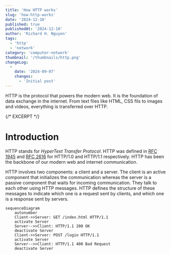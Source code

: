 ```yaml
---
title: 'How HTTP works'
slug: 'how-http-works'
date: '2024-12-10'
published: true
publishedAt: '2024-12-10'
author: 'Richard H. Nguyen'
tags:
  - 'http'
  - 'network'
category: 'computer-network'
thumbnail: '/thumbnails/http.png'
changeLog:
  -
    date: '2024-09-07'
    changes:
      - 'Initial post'
---
```


HTTP is the protocol that powers the modern web. It is the foundation of data
exchange in the internet. From text files like HTML, CSS fils to images and
videos, everything is transferred over HTTP.

{/* EXCERPT */}

# Introduction

HTTP stands for _HyperText Transfer Protocol_. HTTP was defined in [RFC 1945](
https://datatracker.ietf.org/doc/html/rfc1945) and [RFC 2616](
https://datatracker.ietf.org/doc/html/rfc2616) for HTTP/1.0 and HTTP/1.1
respectively. HTTP has been the backbone of our modern web and internet
communication.

HTTP involves two components: a client and a server. The client is an active
component that initializes the communication whereas the server is a passive
component that waits for incoming communication. They talk to each other using
HTTP messages. HTTP defines the structure of these messages to indicate which
one is a request sent by clients, and which one is a response sent by servers.


```mermaid
sequenceDiagram
    autonumber
    Client->>Server: GET /index.html HTTP/1.1
    activate Server
    Server-->>Client: HTTP/1.1 200 OK
    deactivate Server
    Client->>Server: POST /login HTTP/1.1
    activate Server
    Server-->>Client: HTTP/1.1 400 Bad Request
    deactivate Server
```





